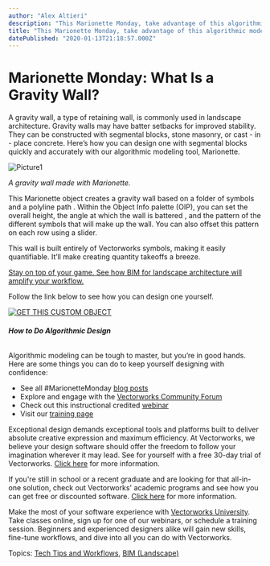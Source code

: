 ```yaml
---
author: "Alex Altieri"
description: "This Marionette Monday, take advantage of this algorithmic modeling script to quickly and accurately design a gravity retaining wall."
title: "This Marionette Monday, take advantage of this algorithmic modeling script to quickly and accurately design a gravity retaining wall." 
datePublished: "2020-01-13T21:18:57.000Z"
---
```

# Marionette Monday: What Is a Gravity Wall?

A gravity wall, a type of retaining wall, is commonly used in landscape architecture. Gravity walls may have batter setbacks for improved stability. They can be constructed with segmental blocks, stone masonry, or cast \- in \- place concrete. Here’s how you can design one with segmental blocks quickly and accurately with our algorithmic modeling tool, Marionette. 

![Picture1](https://blog.vectorworks.net/hs-fs/hubfs/Blog%20Images/200113_Marionette%20Monday/Picture1.png?width=924&name=Picture1.png) 

_A gravity wall made with Marionette._ 

This Marionette object creates a gravity wall based on a folder of symbols and a polyline path . Within the Object Info palette (OIP), you can set the overall height, the angle at which the wall is battered , and the pattern of the different symbols that will make up the wall. You can also offset this pattern on each row using a slider. 

This wall is built entirely of Vectorworks symbols, making it easily quantifiable. It’ll make creating quantity takeoffs a breeze. 

[Stay on top of your game. See how BIM for landscape architecture will amplify your workflow.](https://www.vectorworks.net/en-US/start/bim-for-landscape?utm%5Fcampaign=blog&utm%5Fmedium=planetvectorworks&utm%5Fsource=callout&utm%5Fcontent=marionettemonday011320) 

Follow the link below to see how you can design one yourself. 

[![GET THIS CUSTOM OBJECT](https://no-cache.hubspot.com/cta/default/3018241/cb924d2d-9777-4d62-9f67-68760b326dec.png)](https://cta-redirect.hubspot.com/cta/redirect/3018241/cb924d2d-9777-4d62-9f67-68760b326dec) 

###### **How to Do Algorithmic Design**

Algorithmic modeling can be tough to master, but you’re in good hands. Here are some things you can do to keep yourself designing with confidence: 

* See all #MarionetteMonday [blog posts](/topic/marionette-monday?utm%5Fcampaign=blog&utm%5Fmedium=planetvectorworks&utm%5Fsource=intext&utm%5Fcontent=marionettemonday011320)
* Explore and engage with the [Vectorworks Community Forum](https://forum.vectorworks.net/index.php?/files/?utm%5Fcampaign=blog&utm%5Fmedium=planetvectorworks&utm%5Fsource=intext&utm%5Fcontent=marionettemonday011320)
* Check out this instructional credited [webinar](https://university.vectorworks.net/mod/scorm/player.php?a=65&currentorg=articulate%5Frise&scoid=130)
* Visit our [training page](https://www.vectorworks.net/training/marionette?utm%5Fcampaign=blog&utm%5Fmedium=planetvectorworks&utm%5Fsource=intext&utm%5Fcontent=marionettemonday011320)

Exceptional design demands exceptional tools and platforms built to deliver absolute creative expression and maximum efficiency. At Vectorworks, we believe your design software should offer the freedom to follow your imagination wherever it may lead. See for yourself with a free 30-day trial of Vectorworks. [Click here](https://www.vectorworks.net/trial/form) for more information.

If you're still in school or a recent graduate and are looking for that all-in-one solution, check out Vectorworks' academic programs and see how you can get free or discounted software. [Click here](https://www.vectorworks.net/en-US/education) for more information.

Make the most of your software experience with [Vectorworks University](https://university.vectorworks.net/). Take classes online, sign up for one of our webinars, or schedule a training session. Beginners and experienced designers alike will gain new skills, fine-tune workflows, and dive into all you can do with Vectorworks. 

 Topics: [Tech Tips and Workflows](https://blog.vectorworks.net/topic/tech-tips-and-workflows), [BIM (Landscape)](https://blog.vectorworks.net/topic/bim-landscape) 

 